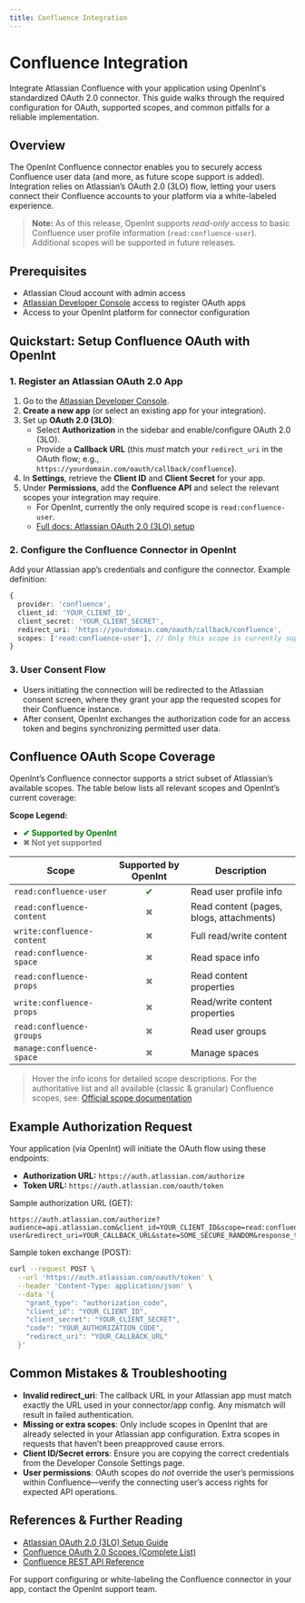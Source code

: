 ```yaml
---
title: Confluence Integration
---
```


# Confluence Integration

Integrate Atlassian Confluence with your application using OpenInt's standardized OAuth 2.0 connector. This guide walks through the required configuration for OAuth, supported scopes, and common pitfalls for a reliable implementation.

## Overview

The OpenInt Confluence connector enables you to securely access Confluence user data (and more, as future scope support is added). Integration relies on Atlassian’s OAuth 2.0 (3LO) flow, letting your users connect their Confluence accounts to your platform via a white-labeled experience.

> **Note:** As of this release, OpenInt supports *read-only* access to basic Confluence user profile information (`read:confluence-user`). Additional scopes will be supported in future releases.

## Prerequisites

- Atlassian Cloud account with admin access
- [Atlassian Developer Console](https://developer.atlassian.com/console/myapps/) access to register OAuth apps
- Access to your OpenInt platform for connector configuration

## Quickstart: Setup Confluence OAuth with OpenInt

### 1. Register an Atlassian OAuth 2.0 App

1. Go to the [Atlassian Developer Console](https://developer.atlassian.com/console/myapps/).
2. **Create a new app** (or select an existing app for your integration).
3. Set up **OAuth 2.0 (3LO)**:
   - Select **Authorization** in the sidebar and enable/configure OAuth 2.0 (3LO).
   - Provide a **Callback URL** (this *must* match your `redirect_uri` in the OAuth flow; e.g., `https://yourdomain.com/oauth/callback/confluence`).
4. In **Settings**, retrieve the **Client ID** and **Client Secret** for your app.
5. Under **Permissions**, add the **Confluence API** and select the relevant scopes your integration may require.
   - For OpenInt, currently the only required scope is `read:confluence-user`.
   - [Full docs: Atlassian OAuth 2.0 (3LO) setup](https://developer.atlassian.com/cloud/confluence/oauth-2-3lo-apps/)

### 2. Configure the Confluence Connector in OpenInt

Add your Atlassian app’s credentials and configure the connector. Example definition:

```ts
{
  provider: 'confluence',
  client_id: 'YOUR_CLIENT_ID',
  client_secret: 'YOUR_CLIENT_SECRET',
  redirect_uri: 'https://yourdomain.com/oauth/callback/confluence',
  scopes: ['read:confluence-user'], // Only this scope is currently supported
}
```

### 3. User Consent Flow
- Users initiating the connection will be redirected to the Atlassian consent screen, where they grant your app the requested scopes for their Confluence instance.
- After consent, OpenInt exchanges the authorization code for an access token and begins synchronizing permitted user data.

## Confluence OAuth Scope Coverage

OpenInt’s Confluence connector supports a strict subset of Atlassian’s available scopes.
The table below lists all relevant scopes and OpenInt’s current coverage:

**Scope Legend:**
- <span style="color:green;">**✔ Supported by OpenInt**</span>
- <span style="color:gray;">**✖ Not yet supported**</span>

| Scope | Supported by OpenInt | Description |
|-------|:-------------------:|-------------|
| `read:confluence-user` | <span style="color:green;">✔</span> | <span title="Provides read-only access to basic user profile information">Read user profile info</span> |
| `read:confluence-content` | <span style="color:gray;">✖</span> | <span title="Allows read-only access to Confluence content including pages, blog posts, and attachments">Read content (pages, blogs, attachments)</span> |
| `write:confluence-content` | <span style="color:gray;">✖</span> | <span title="Provides read and write access to Confluence content including creating, updating, and deleting pages, blog posts, and attachments">Full read/write content</span> |
| `read:confluence-space` | <span style="color:gray;">✖</span> | <span title="Grants read-only access to space information and metadata">Read space info</span> |
| `read:confluence-props` | <span style="color:gray;">✖</span> | <span title="Allows reading content properties and metadata">Read content properties</span> |
| `write:confluence-props` | <span style="color:gray;">✖</span> | <span title="Allows reading and writing content properties and metadata">Read/write content properties</span> |
| `read:confluence-groups` | <span style="color:gray;">✖</span> | <span title="Provides read-only access to group membership information">Read user groups</span> |
| `manage:confluence-space` | <span style="color:gray;">✖</span> | <span title="Grants full control over spaces including permissions and settings">Manage spaces</span> |

> Hover the info icons for detailed scope descriptions. For the authoritative list and all available (classic & granular) Confluence scopes, see: [Official scope documentation](https://developer.atlassian.com/cloud/confluence/scopes-for-oauth-2-3LO-and-forge-apps/)

## Example Authorization Request

Your application (via OpenInt) will initiate the OAuth flow using these endpoints:

- **Authorization URL:** `https://auth.atlassian.com/authorize`
- **Token URL:** `https://auth.atlassian.com/oauth/token`

Sample authorization URL (GET):

```plaintext
https://auth.atlassian.com/authorize?audience=api.atlassian.com&client_id=YOUR_CLIENT_ID&scope=read:confluence-user&redirect_uri=YOUR_CALLBACK_URL&state=SOME_SECURE_RANDOM&response_type=code&prompt=consent
```

Sample token exchange (POST):

```bash
curl --request POST \
  --url 'https://auth.atlassian.com/oauth/token' \
  --header 'Content-Type: application/json' \
  --data '{
    "grant_type": "authorization_code",
    "client_id": "YOUR_CLIENT_ID",
    "client_secret": "YOUR_CLIENT_SECRET",
    "code": "YOUR_AUTHORIZATION_CODE",
    "redirect_uri": "YOUR_CALLBACK_URL"
  }'
```

## Common Mistakes & Troubleshooting

- **Invalid redirect_uri**: The callback URL in your Atlassian app must match exactly the URL used in your connector/app config. Any mismatch will result in failed authentication.
- **Missing or extra scopes**: Only include scopes in OpenInt that are already selected in your Atlassian app configuration. Extra scopes in requests that haven’t been preapproved cause errors.
- **Client ID/Secret errors**: Ensure you are copying the correct credentials from the Developer Console Settings page.
- **User permissions**: OAuth scopes do _not_ override the user’s permissions within Confluence—verify the connecting user’s access rights for expected API operations.

## References & Further Reading

- [Atlassian OAuth 2.0 (3LO) Setup Guide](https://developer.atlassian.com/cloud/confluence/oauth-2-3lo-apps/)
- [Confluence OAuth 2.0 Scopes (Complete List)](https://developer.atlassian.com/cloud/confluence/scopes-for-oauth-2-3LO-and-forge-apps/)
- [Confluence REST API Reference](https://developer.atlassian.com/cloud/confluence/rest/)

For support configuring or white-labeling the Confluence connector in your app, contact the OpenInt support team.